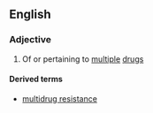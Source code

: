 ==English==

===Adjective===
{{en-adj}}

# Of or pertaining to [[multiple]] [[drug]]s

====Derived terms====
* [[multidrug resistance]]